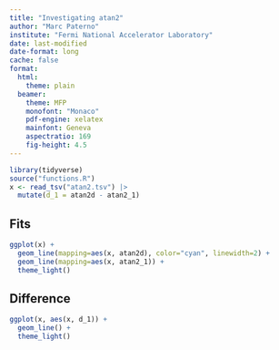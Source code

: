 ```yaml
---
title: "Investigating atan2"
author: "Marc Paterno"
institute: "Fermi National Accelerator Laboratory"
date: last-modified
date-format: long
cache: false
format:
  html:
    theme: plain
  beamer:
    theme: MFP
    monofont: "Monaco"
    pdf-engine: xelatex
    mainfont: Geneva
    aspectratio: 169
    fig-height: 4.5
---
```


```r
library(tidyverse)
source("functions.R")
x <- read_tsv("atan2.tsv") |>
  mutate(d_1 = atan2d - atan2_1)
```

## Fits

```r
ggplot(x) +
  geom_line(mapping=aes(x, atan2d), color="cyan", linewidth=2) +
  geom_line(mapping=aes(x, atan2_1)) +
  theme_light()
```

## Difference

```r
ggplot(x, aes(x, d_1)) +
  geom_line() +
  theme_light()
```

